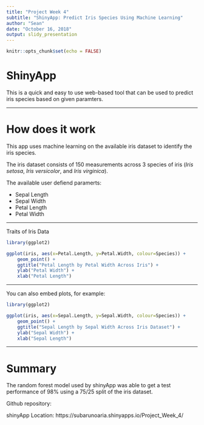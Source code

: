 ```yaml
---
title: "Project Week 4"
subtitle: "ShinyApp: Predict Iris Species Using Machine Learning"
author: "Sean"
date: "October 16, 2018"
output: slidy_presentation
---
```


```r
knitr::opts_chunk$set(echo = FALSE)
```

# ShinyApp

This is a quick and easy to use web-based tool that can be used to predict iris species based on given paramters.

---

# How does it work

This app uses machine learning on the available iris dataset to identify the iris species.

The iris dataset consists of 150 measurements across 3 species of iris (*Iris setosa*, *Iris versicolor*, and *Iris virginica*).

The available user defiend paramerts:

* Sepal Length
* Sepal Width
* Petal Length
* Petal Width

---

Traits of Iris Data

```r
library(ggplot2)

ggplot(iris, aes(x=Petal.Length, y=Petal.Width, colour=Species)) +
    geom_point() +
    ggtitle("Petal Length by Petal Width Across Iris") +
    ylab("Petal Width") +
    xlab("Petal Length")

```

***

You can also embed plots, for example:

```r
library(ggplot2)

ggplot(iris, aes(x=Sepal.Length, y=Sepal.Width, colour=Species)) +
    geom_point() +
    ggtitle("Sepal Length by Sepal Width Across Iris Dataset") +
    ylab("Sepal Width") +
    xlab("Sepal Length")
```

---

# Summary

The random forest model used by shinyApp was able to get a test performance of 98% using a 75/25 split of the iris dataset. 

Github repository:

shinyApp Location: https://subarunoaria.shinyapps.io/Project_Week_4/
